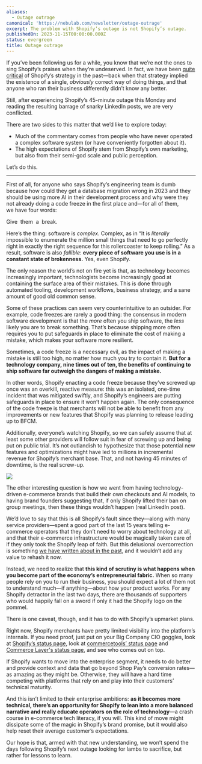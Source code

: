 ```yaml
---
aliases:
  - Outage outrage
canonical: 'https://nebulab.com/newsletter/outage-outrage'
excerpt: The problem with Shopify’s outage is not Shopify’s outage.
publishedOn: 2023-11-15T00:00:00.000Z
status: evergreen
title: Outage outrage
---
```

If you’ve been following us for a while, you know that we’re not the ones to sing Shopify’s praises when they’re undeserved. In fact, we have been [quite critical](https://mailchi.mp/nebulab/the-playbook-delusion) of Shopify’s strategy in the past—back when that strategy implied the existence of a single, _obviously_ correct way of doing things, and that anyone who ran their business differently didn’t know any better.

Still, after experiencing Shopify’s 45-minute outage this Monday and reading the resulting barrage of snarky LinkedIn posts, we are very conflicted.

There are two sides to this matter that we’d like to explore today:

- Much of the commentary comes from people who have never operated a complex software system (or have conveniently forgotten about it).
- The high expectations of Shopify stem from Shopify’s own marketing, but also from their semi-god scale and public perception.

Let’s do this.

---

First of all, for anyone who says Shopify’s engineering team is dumb because how could they get a database migration wrong in 2023 and they should be using more AI in their development process and why were they not already doing a code freeze in the first place and—for all of them, we have four words:

Give  them  a  break. 

Here’s the thing: software is _complex_. Complex, as in “It is _literally_ impossible to enumerate the million small things that need to go perfectly right in exactly the right sequence for this rollercoaster to keep rolling.” As a result, software is also _fallible_: **every piece of software you use is in a constant state of brokenness.** Yes, even Shopify.

The only reason the world’s not on fire yet is that, as technology becomes increasingly important, technologists become increasingly good at containing the surface area of their mistakes. This is done through automated tooling, development workflows, business strategy, and a sane amount of good old common sense.

Some of these practices can seem very counterintuitive to an outsider. For example, code freezes are rarely a good thing: the consensus in modern software development is that the _more_ often you ship software, the _less_ likely you are to break something. That’s because shipping more often requires you to put safeguards in place to eliminate the cost of making a mistake, which makes your software more resilient.

Sometimes, a code freeze is a necessary evil, as the impact of making a mistake is still too high, no matter how much you try to contain it. **But for a technology company, nine times out of ten, the benefits of continuing to ship software far outweigh the dangers of making a mistake.**

In other words, Shopify enacting a code freeze because they’ve screwed up once was an overkill, reactive measure: this was an isolated, one-time incident that was mitigated swiftly, and Shopify’s engineers are putting safeguards in place to ensure it won’t happen again. The only consequence of the code freeze is that merchants will not be able to benefit from any improvements or new features that Shopify was planning to release leading up to BFCM.

Additionally, everyone’s watching Shopify, so we can safely assume that at least some other providers will follow suit in fear of screwing up and being put on public trial. It’s not outlandish to hypothesize that those potential new features and optimizations might have led to millions in incremental revenue for Shopify’s merchant base. That, and not having 45 minutes of downtime, is the real screw-up.

![](https://mcusercontent.com/679f4835b2683d59bc5762ec3/images/3ef53c5e-78ee-e5a3-2ab7-7b50c9a7705a.png)

The other interesting question is how we went from having technology-driven e-commerce brands that build their own checkouts and AI models, to having brand founders suggesting that, if only Shopify lifted their ban on group meetings, then these things wouldn’t happen (real LinkedIn post).

We’d love to say that this is all Shopify’s fault since they—along with many service providers—spent a good part of the last 15 years telling e-commerce operators that they don’t need to worry about technology at all, and that their e-commerce infrastructure would be magically taken care of if they only took the Shopify leap of faith. But this delusional overcorrection is something [we have written about in the past](https://mailchi.mp/nebulab/the-playbook-delusion), and it wouldn’t add any value to rehash it now.

Instead, we need to realize that **this kind of scrutiny is what happens when you become part of the economy’s entrepreneurial fabric.** When so many people rely on you to run their business, you should expect a lot of them not to understand much—if anything—about how your product works. For any Shopify detractor in the last two days, there are thousands of supporters who would happily fall on a sword if only it had the Shopify logo on the pommel.

There is one caveat, though, and it has to do with Shopify’s upmarket plans.

Right now, Shopify merchants have pretty limited visibility into the platform’s internals. If you need proof, just put on your Big Company CIO goggles, look at [Shopify’s status page](https://www.shopifystatus.com/), look at [commercetools’ status page](https://status.commercetools.com/) and [Commerce Layer's status page](https://status.commercelayer.io/), and see who comes out on top.

If Shopify wants to move into the enterprise segment, it needs to do better and provide context and data that go beyond Shop Pay’s conversion rates—as amazing as they might be. Otherwise, they will have a hard time competing with platforms that rely on and play into their customers’ technical maturity.

And this isn’t limited to their enterprise ambitions: **as it becomes more technical, there’s an opportunity for Shopify to lean into a more balanced narrative and really educate operators on the role of technology**—a crash course in e-commerce tech literacy, if you will. This kind of move might dissipate some of the magic in Shopify’s brand promise, but it would also help reset their average customer’s expectations.

Our hope is that, armed with that new understanding, we won’t spend the days following Shopify’s next outage looking for lambs to sacrifice, but rather for lessons to learn.
